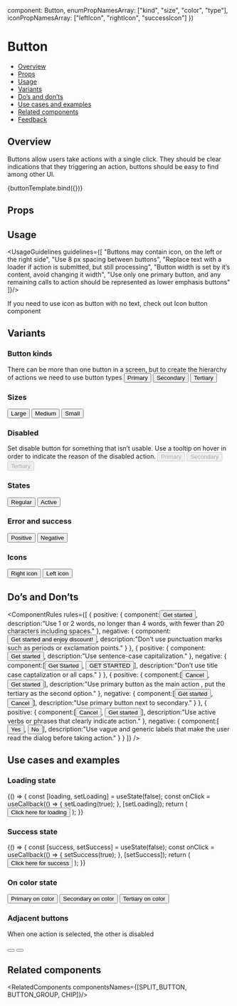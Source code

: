 
  component: Button,
  enumPropNamesArray: ["kind", "size", "color", "type"],
  iconPropNamesArray: ["leftIcon", "rightIcon", "successIcon"]
})

<Meta
  title="Buttons/Button"
  component={Button}
  argTypes={argTypes}
/>

<!--- Component template -->


<!--- Component documentation -->

# Button
- [Overview](#overview)
- [Props](#props)
- [Usage](#usage)
- [Variants](#variants)
- [Do’s and don’ts](#dos-and-donts)
- [Use cases and examples](#use-cases-and-examples)
- [Related components](#related-components)
- [Feedback](#feedback)

## Overview
Buttons allow users take actions with a single click.
They should be clear indications that they triggering an action, buttons should be easy to find among other UI.

<Canvas>
  <Story name="Overview"
         args={{children: "Button"}}>
    {buttonTemplate.bind({})}
  </Story>
</Canvas>

## Props
<ArgsTable of={Button} />

## Usage
<UsageGuidelines guidelines={[
  "Buttons may contain icon, on the left or the right side",
  "Use 8 px spacing between buttons",
  "Replace text with a loader if action is submitted, but still processing",
  "Button width is set by it’s content, avoid changing it width",
  "Use only one primary button, and any remaining calls to action should be represented as lower emphasis buttons"
]}/>

<Tip title="Not what you were looking for?">If you need to use icon as button with no text, check out <Link href="/?path=/docs/components-iconbutton--overview" size={Link.sizes.SMALL} withoutSpacing>Icon button</Link> component</Tip>

## Variants
### Button kinds
There can be more than one button in a screen, but to create the hierarchy of actions we need to use button types
<Canvas>
  <Story name="Button kinds">
    <Button>Primary</Button>
    <Button kind={Button.kinds.SECONDARY}>Secondary</Button>
    <Button kind={Button.kinds.TERTIARY}>Tertiary</Button>                                                                     
  </Story>
</Canvas>

### Sizes
<Canvas>
  <Story name="Sizes">
    <Button size={Button.sizes.LARGE}>Large</Button>
    <Button size={Button.sizes.MEDIUM}>Medium</Button>
    <Button size={Button.sizes.SMALL}>Small</Button>
  </Story>
</Canvas>

### Disabled
Set disable button for something that isn’t usable. Use a tooltip on hover in order to indicate the reason of the disabled action.
<Canvas>
  <Story name="Disabled">
    <Button disabled>Primary</Button>
    <Button kind={Button.kinds.SECONDARY} disabled>
      Secondary
    </Button>
    <Button kind={Button.kinds.TERTIARY} disabled>
      Tertiary
    </Button>
  </Story>
</Canvas>


### States
<Canvas>
  <Story name="States">
    <Button>Regular</Button>
    <Button active>Active</Button>
  </Story>
</Canvas>

### Error and success
<Canvas>
  <Story name="Error and success">
    <Button color={Button.colors.POSITIVE}>Positive</Button>
    <Button color={Button.colors.NEGATIVE}>Negative</Button>
  </Story>
</Canvas>

### Icons
<Canvas>
  <Story
    name="Icons"
  >
    <MultipleStoryElementsWrapper className="monday-storybook-button_icons">
      <Button rightIcon={Calendar}>Right icon</Button>
      <Button leftIcon={Calendar}>Left icon</Button>
    </MultipleStoryElementsWrapper>
  </Story>
</Canvas>

## Do’s and Don’ts
<ComponentRules
  rules={[
    {
      positive: {
        component:<Button>Get started</Button>,
        description:"Use 1 or 2 words, no longer than 4 words, with fewer than 20 characters including spaces."
      },
      negative: {
        component:<Button>Get started and enjoy discount!</Button>,
        description:"Don’t use punctuation marks such as periods or exclamation points."
      }
    },
    {
      positive: {
        component:<Button>Get started</Button>,
        description:"Use sentence-case capitalization."
      },
      negative: {
        component:[<Button>Get Started</Button>, <Button>GET STARTED</Button>],
        description:"Don’t use title case captalization or all caps."
      }
    },
    {
      positive: {
        component:[<Button kind={Button.kinds.TERTIARY}>Cancel</Button>, <Button>Get started</Button>],
        description:"Use primary button as the main action , put the tertiary as the second option."
      },
      negative: {
        component:[<Button>Get started</Button>, <Button kind={Button.kinds.SECONDARY}>Cancel</Button>],
        description:"Use primary button next to secondary."
      }
    },
    {
      positive: {
        component:[<Button kind={Button.kinds.TERTIARY}>Cancel</Button>, <Button>Get started</Button>],
        description:"Use active verbs or phrases that clearly indicate action."
      },
      negative: {
        component:[<Button kind={Button.kinds.TERTIARY}>Yes</Button>, <Button>No</Button>],
        description:"Use vague and generic labels that make the user read the dialog before taking action."
      }
    }
  ]}
/>


## Use cases and examples

### Loading state
<Canvas>
  <Story name="Loading state">
    {() => {
      const [loading, setLoading] = useState(false);
      const onClick = useCallback(() => {
        setLoading(true);
      }, [setLoading]);
      return (
        <Button loading={loading} onClick={onClick}>
          Click here for loading
        </Button>
      );
    }}
  </Story>
</Canvas>

### Success state
<Canvas>
  <Story name="Success state">
    {() => {
      const [success, setSuccess] = useState(false);
      const onClick = useCallback(() => {
        setSuccess(true);
      }, [setSuccess]);
      return (
        <Button success={success} onClick={onClick} successIcon={Check} successText="Success">
          Click here for success
        </Button>
      );
    }}
  </Story>
</Canvas>

### On color state
<Canvas>
  <Story
    name="On color states"
  >
    <MultipleStoryElementsWrapper className="monday-storybook-button_on-color-button">
      <Button color={Button.colors.ON_PRIMARY_COLOR}>Primary on color</Button>
      <Button color={Button.colors.ON_PRIMARY_COLOR} kind={Button.kinds.SECONDARY}>
        Secondary on color
      </Button>
      <Button color={Button.colors.ON_PRIMARY_COLOR} kind={Button.kinds.TERTIARY}>
        Tertiary on color
      </Button>
    </MultipleStoryElementsWrapper>
  </Story>
</Canvas>

### Adjacent buttons
When one action is selected, the other is disabled
<Canvas>
  <Story name="Adjacent buttons">
    <div>
      <Button kind={Button.kinds.SECONDARY} size={Button.sizes.SMALL} ariaLabel="decrease zoom level" rightFlat><Remove /></Button>
      <Button kind={Button.kinds.SECONDARY} size={Button.sizes.SMALL} ariaLabel="increase zoom level" leftFlat><Add /></Button>
    </div>
  </Story>
</Canvas>

## Related components
<RelatedComponents componentsNames={[SPLIT_BUTTON, BUTTON_GROUP, CHIP]}/>

